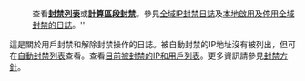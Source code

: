 :<span class="sysop-show" style="display: none;">[[Special:BlockIP|'''封禁''']]或[[Special:Unblock|'''解除封禁''']]IP或用戶。</span>查看'''[[Special:封禁列表|封禁列表]]'''或[[toolforge:ip-range-calc|'''計算區段封禁''']]。參見[[:m:Special:Log/gblblock|全域IP封禁日誌]]及[[Special:Log/gblblock|本地啟用及停用全域封禁的日誌]]。''
這是關於用戶封禁和解除封禁操作的日誌。被自動封禁的IP地址沒有被列出，但可在[[Special:AutoblockList|自動封禁列表]]查看。查看[[Special:Ipblocklist|目前被封禁的IP和用戶列表]]。更多資訊請參見[[wikipedia:封禁方针|封禁方針]]。